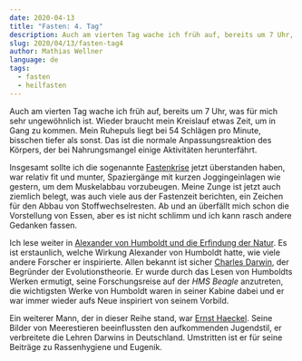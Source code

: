 ```yaml
---
date: 2020-04-13
title: "Fasten: 4. Tag"
description: Auch am vierten Tag wache ich früh auf, bereits um 7 Uhr, was für mich sehr ungewöhnlich ist. Wieder braucht mein Kreislauf etwas Zeit, um in Gang zu kommen.
slug: 2020/04/13/fasten-tag4
author: Mathias Wellner
language: de
tags:
  - fasten
  - heilfasten
---
```


Auch am vierten Tag wache ich früh auf, bereits um 7 Uhr, was für mich sehr ungewöhnlich ist. Wieder braucht mein Kreislauf etwas Zeit, um in Gang zu kommen. Mein Ruhepuls liegt bei 54 Schlägen pro Minute, bisschen tiefer als sonst. Das ist die normale Anpassungsreaktion des Körpers, der bei Nahrungsmangel einige Aktivitäten herunterfährt.

Insgesamt sollte ich die sogenannte [Fastenkrise](https://heilfasten-portal.com/fachartikel-fasten/fastenkrise-was-tun.html) jetzt überstanden haben, war relativ fit und munter, Spaziergänge mit kurzen Joggingeinlagen wie gestern, um dem Muskelabbau vorzubeugen. Meine Zunge ist jetzt auch ziemlich belegt, was auch viele aus der Fastenzeit berichten, ein Zeichen für den Abbau von Stoffwechselresten. Ab und an überfällt mich schon die Vorstellung von Essen, aber es ist nicht schlimm und ich kann rasch andere Gedanken fassen.

Ich lese weiter in [Alexander von Humboldt und die Erfindung der Natur](https://www.randomhouse.de/Buch/Alexander-von-Humboldt-und-die-Erfindung-der-Natur/Andrea-Wulf/C-Bertelsmann/e449908.rhd). Es ist erstaunlich, welche Wirkung Alexander von Humboldt hatte, wie viele andere Forscher er inspirierte. Allen bekannt ist sicher [Charles Darwin](https://de.wikipedia.org/wiki/Charles_Darwin), der Begründer der Evolutionstheorie. Er wurde durch das Lesen von Humboldts Werken ermutigt, seine Forschungsreise auf der _HMS Beagle_ anzutreten, die wichtigsten Werke von Humboldt waren in seiner Kabine dabei und er war immer wieder aufs Neue inspiriert von seinem Vorbild.

Ein weiterer Mann, der in dieser Reihe stand, war [Ernst Haeckel](https://de.wikipedia.org/wiki/Ernst_Haeckel). Seine Bilder von Meerestieren beeinflussten den aufkommenden Jugendstil, er verbreitete die Lehren Darwins in Deutschland. Umstritten ist er für seine Beiträge zu Rassenhygiene und Eugenik.

